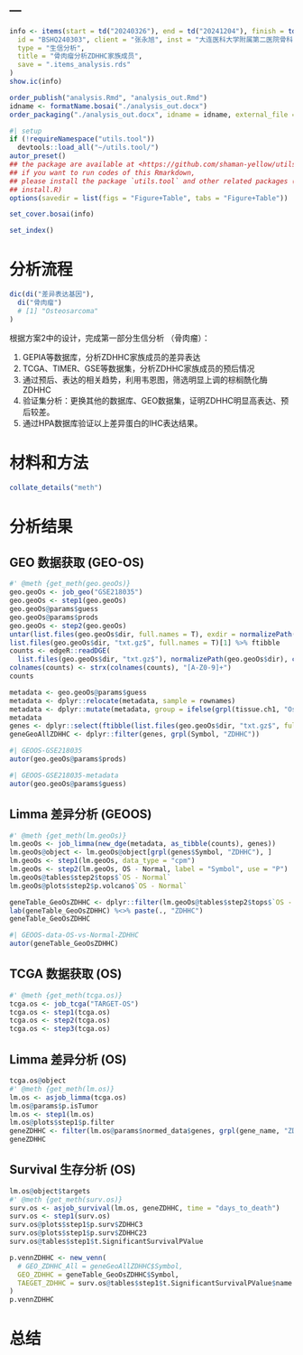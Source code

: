 ---
---

```r
info <- items(start = td("20240326"), end = td("20241204"), finish = td("20241202"),
  id = "BSHQ240303", client = "张永旭", inst = "大连医科大学附属第二医院骨科",
  type = "生信分析",
  title = "骨肉瘤分析ZDHHC家族成员",
  save = ".items_analysis.rds"
)
show.ic(info)

order_publish("analysis.Rmd", "analysis_out.Rmd")
idname <- formatName.bosai("./analysis_out.docx")
order_packaging("./analysis_out.docx", idname = idname, external_file = NULL)
```

```r
#| setup
if (!requireNamespace("utils.tool"))
  devtools::load_all("~/utils.tool/")
autor_preset()
## the package are available at <https://github.com/shaman-yellow/utils.tool>
## if you want to run codes of this Rmarkdown,
## please install the package `utils.tool` and other related packages (run
## install.R)
options(savedir = list(figs = "Figure+Table", tabs = "Figure+Table"))
```

```r
set_cover.bosai(info)
```

```r
set_index()
```

# 分析流程 {#abstract}

```r
dic(di("差异表达基因"),
  di("骨肉瘤")
  # [1] "Osteosarcoma"
)

```

根据方案2中的设计，完成第一部分生信分析 （骨肉瘤）：

1. GEPIA等数据库，分析ZDHHC家族成员的差异表达
2. TCGA、TIMER、GSE等数据集，分析ZDHHC家族成员的预后情况
3. 通过预后、表达的相关趋势，利用韦恩图，筛选明显上调的棕榈酰化酶ZDHHC
4. 验证集分析：更换其他的数据库、GEO数据集，证明ZDHHC明显高表达、预后较差。
5. 通过HPA数据库验证以上差异蛋白的IHC表达结果。

# 材料和方法 {#introduction}

```r
collate_details("meth")
```

# 分析结果 {#workflow}

## GEO 数据获取 (GEO-OS)

```r
#' @meth {get_meth(geo.geoOs)}
geo.geoOs <- job_geo("GSE218035")
geo.geoOs <- step1(geo.geoOs)
geo.geoOs@params$guess
geo.geoOs@params$prods
geo.geoOs <- step2(geo.geoOs)
untar(list.files(geo.geoOs$dir, full.names = T), exdir = normalizePath(geo.geoOs$dir))
list.files(geo.geoOs$dir, "txt.gz$", full.names = T)[1] %>% ftibble
counts <- edgeR::readDGE(
  list.files(geo.geoOs$dir, "txt.gz$"), normalizePath(geo.geoOs$dir), c(1, 4))$counts
colnames(counts) <- strx(colnames(counts), "[A-Z0-9]+")
counts

metadata <- geo.geoOs@params$guess
metadata <- dplyr::relocate(metadata, sample = rownames)
metadata <- dplyr::mutate(metadata, group = ifelse(grpl(tissue.ch1, "Os"), "OS", "Normal"), .after = sample)
metadata
genes <- dplyr::select(ftibble(list.files(geo.geoOs$dir, "txt.gz$", full.names = T)[1]), entrez = 1, 3)
geneGeoAllZDHHC <- dplyr::filter(genes, grpl(Symbol, "ZDHHC"))
```


```r
#| GEOOS-GSE218035
autor(geo.geoOs@params$prods)
```


```r
#| GEOOS-GSE218035-metadata
autor(geo.geoOs@params$guess)
```

## Limma 差异分析 (GEOOS)

```r
#' @meth {get_meth(lm.geoOs)}
lm.geoOs <- job_limma(new_dge(metadata, as_tibble(counts), genes))
lm.geoOs@object <- lm.geoOs@object[grpl(genes$Symbol, "ZDHHC"), ]
lm.geoOs <- step1(lm.geoOs, data_type = "cpm")
lm.geoOs <- step2(lm.geoOs, OS - Normal, label = "Symbol", use = "P")
lm.geoOs@tables$step2$tops$`OS - Normal`
lm.geoOs@plots$step2$p.volcano$`OS - Normal`

geneTable_GeoOsZDHHC <- dplyr::filter(lm.geoOs@tables$step2$tops$`OS - Normal`, grpl(Symbol, "ZDHHC"))
lab(geneTable_GeoOsZDHHC) %<>% paste(., "ZDHHC")
geneTable_GeoOsZDHHC
```

```r
#| GEOOS-data-OS-vs-Normal-ZDHHC
autor(geneTable_GeoOsZDHHC)
```

## TCGA 数据获取 (OS)

```r
#' @meth {get_meth(tcga.os)}
tcga.os <- job_tcga("TARGET-OS")
tcga.os <- step1(tcga.os)
tcga.os <- step2(tcga.os)
tcga.os <- step3(tcga.os)
```

## Limma 差异分析 (OS)

```r
tcga.os@object
#' @meth {get_meth(lm.os)}
lm.os <- asjob_limma(tcga.os)
lm.os@params$p.isTumor
lm.os <- step1(lm.os)
lm.os@plots$step1$p.filter
geneZDHHC <- filter(lm.os@params$normed_data$genes, grpl(gene_name, "ZDHHC"))$gene_name
geneZDHHC
```

## Survival 生存分析 (OS)

```r
lm.os@object$targets
#' @meth {get_meth(surv.os)}
surv.os <- asjob_survival(lm.os, geneZDHHC, time = "days_to_death")
surv.os <- step1(surv.os)
surv.os@plots$step1$p.surv$ZDHHC3
surv.os@plots$step1$p.surv$ZDHHC23
surv.os@tables$step1$t.SignificantSurvivalPValue
```

```r
p.vennZDHHC <- new_venn(
  # GEO_ZDHHC_All = geneGeoAllZDHHC$Symbol,
  GEO_ZDHHC = geneTable_GeoOsZDHHC$Symbol,
  TAEGET_ZDHHC = surv.os@tables$step1$t.SignificantSurvivalPValue$name
)
p.vennZDHHC
```

# 总结 {#conclusion}

